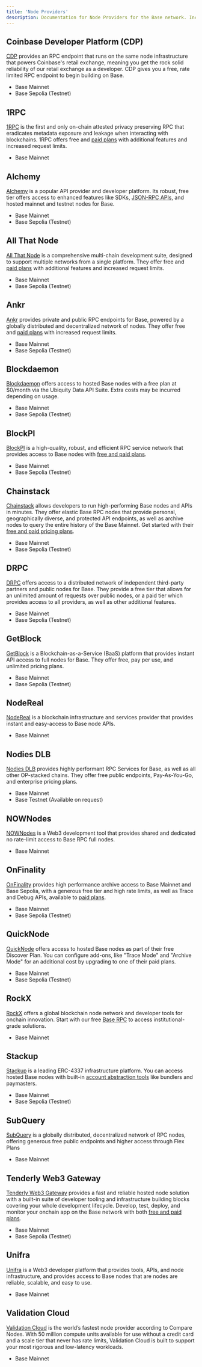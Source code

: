 ```yaml
---
title: 'Node Providers'
description: Documentation for Node Providers for the Base network. Including details on their services, supported networks, and pricing plans.
---
```



## Coinbase Developer Platform (CDP)

[CDP](https://portal.cdp.coinbase.com/) provides an RPC endpoint that runs on the same node infrastructure that powers Coinbase's retail exchange, meaning you get the rock solid reliability of our retail exchange as a developer. CDP gives you a free, rate limited RPC endpoint to begin building on Base.

<HeaderNoToc title="Supported Networks"/>

- Base Mainnet
- Base Sepolia (Testnet)

## 1RPC

[1RPC](https://1rpc.io/) is the first and only on-chain attested privacy preserving RPC that eradicates metadata exposure and leakage when interacting with blockchains. 1RPC offers free and [paid plans](https://www.1rpc.io/#pricing) with additional features and increased request limits.

<HeaderNoToc title="Supported Networks"/>

- Base Mainnet

## Alchemy

[Alchemy](https://www.alchemy.com/base) is a popular API provider and developer platform. Its robust, free tier offers access to enhanced features like SDKs, [JSON-RPC APIs](https://docs.alchemy.com/reference/base-api-quickstart), and hosted mainnet and testnet nodes for Base.

<HeaderNoToc title="Supported Networks"/>

- Base Mainnet
- Base Sepolia (Testnet)

## All That Node

[All That Node](https://www.allthatnode.com/base.dsrv) is a comprehensive multi-chain development suite, designed to support multiple networks from a single platform. They offer free and [paid plans](https://www.allthatnode.com/pricing.dsrv) with additional features and increased request limits.

<HeaderNoToc title="Supported Networks"/>

- Base Mainnet
- Base Sepolia (Testnet)

## Ankr

[Ankr](https://www.ankr.com/rpc/base/) provides private and public RPC endpoints for Base, powered by a globally distributed and decentralized network of nodes. They offer free and [paid plans](https://www.ankr.com/rpc/pricing/) with increased request limits.

<HeaderNoToc title="Supported Networks"/>

- Base Mainnet
- Base Sepolia (Testnet)

## Blockdaemon

[Blockdaemon](https://www.blockdaemon.com/protocols/base/) offers access to hosted Base nodes with a free plan at $0/month via the Ubiquity Data API Suite. Extra costs may be incurred depending on usage.

<HeaderNoToc title="Supported Networks"/>

- Base Mainnet
- Base Sepolia (Testnet)

## BlockPI

[BlockPI](https://blockpi.io/) is a high-quality, robust, and efficient RPC service network that provides access to Base nodes with [free and paid plans](https://docs.blockpi.io/pricing/pricing-and-rate-limit).

<HeaderNoToc title="Supported Networks"/>

- Base Mainnet
- Base Sepolia (Testnet)

## Chainstack

[Chainstack](https://chainstack.com/build-better-with-base/) allows developers to run high-performing Base nodes and APIs in minutes. They offer elastic Base RPC nodes that provide personal, geographically diverse, and protected API endpoints, as well as archive nodes to query the entire history of the Base Mainnet. Get started with their [free and paid pricing plans](https://chainstack.com/pricing/).

<HeaderNoToc title="Supported Networks"/>

- Base Mainnet
- Base Sepolia (Testnet)

## DRPC

[DRPC](https://drpc.org/) offers access to a distributed network of independent third-party partners and public nodes for Base. They provide a free tier that allows for an unlimited amount of requests over public nodes, or a paid tier which provides access to all providers, as well as other additional features.

<HeaderNoToc title="Supported Networks"/>

- Base Mainnet
- Base Sepolia (Testnet)

## GetBlock

[GetBlock](https://getblock.io/nodes/base/) is a Blockchain-as-a-Service (BaaS) platform that provides instant API access to full nodes for Base. They offer free, pay per use, and unlimited pricing plans.

<HeaderNoToc title="Supported Networks"/>

- Base Mainnet
- Base Sepolia (Testnet)

## NodeReal

[NodeReal](https://nodereal.io/) is a blockchain infrastructure and services provider that provides instant and easy-access to Base node APIs.

<HeaderNoToc title="Supported Networks"/>

- Base Mainnet

## Nodies DLB

[Nodies DLB](https://nodies.app) provides highly performant RPC Services for Base, as well as all other OP-stacked chains. They offer free public endpoints, Pay-As-You-Go, and enterprise pricing plans.

<HeaderNoToc title="Supported Networks"/>

- Base Mainnet
- Base Testnet (Available on request)

## NOWNodes

[NOWNodes](https://nownodes.io/nodes/basechain-base) is a Web3 development tool that provides shared and dedicated no rate-limit access to Base RPC full nodes.

<HeaderNoToc title="Supported Networks"/>

- Base Mainnet

## OnFinality

[OnFinality](https://onfinality.io) provides high performance archive access to Base Mainnet and Base Sepolia, with a generous free tier and high rate limits, as well as Trace and Debug APIs, available to [paid plans](https://onfinality.io/pricing).

<HeaderNoToc title="Supported Networks"/>

- Base Mainnet
- Base Sepolia (Testnet)

## QuickNode

[QuickNode](https://www.quicknode.com/chains/base) offers access to hosted Base nodes as part of their free Discover Plan. You can configure add-ons, like "Trace Mode" and "Archive Mode" for an additional cost by upgrading to one of their paid plans.

<HeaderNoToc title="Supported Networks"/>

- Base Mainnet
- Base Sepolia (Testnet)

## RockX

[RockX](https://access.rockx.com) offers a global blockchain node network and developer tools for onchain innovation. Start with our free [Base RPC](https://access.rockx.com/product/base-blockchain-api-for-web3-builders) to access institutional-grade solutions.

<HeaderNoToc title="Supported Networks"/>

- Base Mainnet

## Stackup

[Stackup](https://www.stackup.sh/) is a leading ERC-4337 infrastructure platform. You can access hosted Base nodes with built-in [account abstraction tools](https://docs.stackup.sh/docs) like bundlers and paymasters.

<HeaderNoToc title="Supported Networks"/>

- Base Mainnet
- Base Sepolia (Testnet)

## SubQuery

[SubQuery](https://subquery.network/rpc) is a globally distributed, decentralized network of RPC nodes, offering generous free public endpoints and higher access through Flex Plans

<HeaderNoToc title="Supported Networks"/>

- Base Mainnet

## Tenderly Web3 Gateway

[Tenderly Web3 Gateway](https://tenderly.co/web3-gateway) provides a fast and reliable hosted node solution with a built-in suite of developer tooling and infrastructure building blocks covering your whole development lifecycle. Develop, test, deploy, and monitor your onchain app on the Base network with both [free and paid plans](https://tenderly.co/pricing).

<HeaderNoToc title="Supported Networks"/>

- Base Mainnet
- Base Sepolia (Testnet)

## Unifra

[Unifra](https://www.unifra.io) is a Web3 developer platform that provides tools, APIs, and node infrastructure, and provides access to Base nodes that are nodes are reliable, scalable, and easy to use.

<HeaderNoToc title="Supported Networks"/>

- Base Mainnet

## Validation Cloud

[Validation Cloud](https://app.validationcloud.io/) is the world’s fastest node provider according to Compare Nodes. With 50 million compute units available for use without a credit card and a scale tier that never has rate limits, Validation Cloud is built to support your most rigorous and low-latency workloads.

<HeaderNoToc title="Supported Networks"/>

- Base Mainnet

